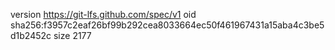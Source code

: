 version https://git-lfs.github.com/spec/v1
oid sha256:f3957c2eaf26bf99b292cea8033664ec50f461967431a15aba4c3be5d1b2452c
size 2177
